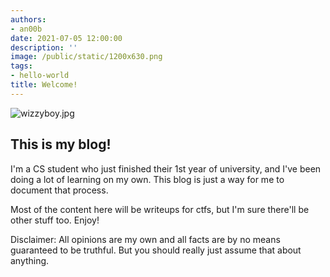 ```yaml
---
authors:
- an00b
date: 2021-07-05 12:00:00
description: ''
image: /public/static/1200x630.png
tags:
- hello-world
title: Welcome!
---
```


![wizzyboy.jpg](https://an00brektn.github.io/img/wizzyboy.jpg)

## This is my blog!

I'm a CS student who just finished their 1st year of university, and I've been doing a lot of learning on my own. This blog is just a way for me to document that process.

Most of the content here will be writeups for ctfs, but I'm sure there'll be other stuff too. Enjoy!

Disclaimer: All opinions are my own and all facts are by no means guaranteed to be truthful. But you should really just assume that about anything.